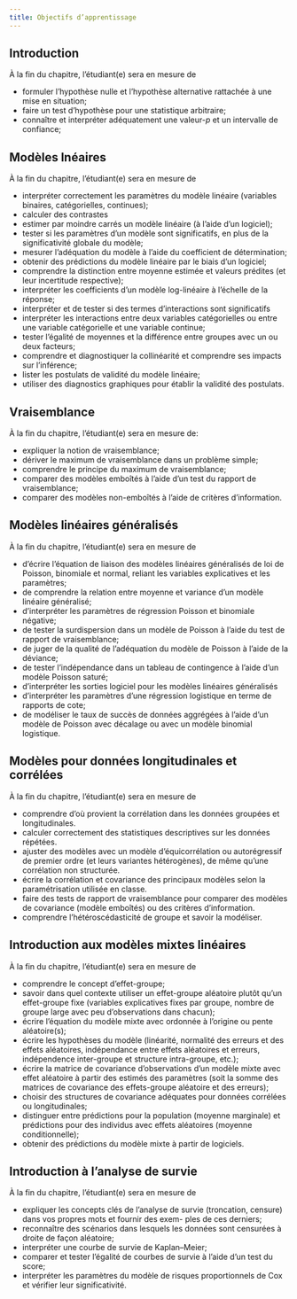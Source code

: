 ```yaml
---
title: Objectifs d’apprentissage
---
```


## Introduction

À la fin du chapitre, l’étudiant(e) sera en mesure de

- formuler l’hypothèse nulle et l’hypothèse alternative rattachée à une mise en situation;
- faire un test d’hypothèse pour une statistique arbitraire;
- connaître et interpréter adéquatement une valeur-$p$ et un intervalle de confiance;

## Modèles lnéaires

À la fin du chapitre, l’étudiant(e) sera en mesure de

- interpréter correctement les paramètres du modèle linéaire (variables binaires, catégorielles, continues);
- calculer des contrastes
- estimer par moindre carrés un modèle linéaire (à l’aide d’un logiciel);
- tester si les paramètres d’un modèle sont significatifs, en plus de la significativité globale du modèle;
- mesurer l’adéquation du modèle à l’aide du coefficient de détermination;
- obtenir des prédictions du modèle linéaire par le biais d’un logiciel;
- comprendre la distinction entre moyenne estimée et valeurs prédites (et leur incertitude respective);
- interpréter les coefficients d’un modèle log-linéaire à l’échelle de la réponse;
- interpréter et de tester si des termes d’interactions sont significatifs
- interpréter les interactions entre deux variables catégorielles ou entre une variable catégorielle et une variable continue;
- tester l’égalité de moyennes et la différence entre groupes avec un ou deux facteurs;
- comprendre et diagnostiquer la collinéarité et comprendre ses impacts sur l’inférence;
- lister les postulats de validité du modèle linéaire;
- utiliser des diagnostics graphiques pour établir la validité des postulats.


## Vraisemblance

À la fin du chapitre, l’étudiant(e) sera en mesure de:

- expliquer la notion de vraisemblance;
- dériver le maximum de vraisemblance dans un problème simple;
- comprendre le principe du maximum de vraisemblance;
- comparer des modèles emboîtés à l’aide d’un test du rapport de vraisemblance;
- comparer des modèles non-emboîtés à l’aide de critères d’information.


## Modèles linéaires généralisés

À la fin du chapitre, l’étudiant(e) sera en mesure de

- d’écrire l’équation de liaison des modèles linéaires généralisés de loi de Poisson, binomiale et normal, reliant les
variables explicatives et les paramètres;
- de comprendre la relation entre moyenne et variance d’un modèle linéaire généralisé;
- d’interpréter les paramètres de régression Poisson et binomiale négative;
- de tester la surdispersion dans un modèle de Poisson à l’aide du test de rapport de vraisemblance;
- de juger de la qualité de l’adéquation du modèle de Poisson à l’aide de la déviance;
- de tester l’indépendance dans un tableau de contingence à l’aide d’un modèle Poisson saturé;
- d’interpréter les sorties logiciel pour les modèles linéaires généralisés
- d’interpréter les paramètres d’une régression logistique en terme de rapports de cote;
- de modéliser le taux de succès de données aggrégées à l’aide d’un modèle de Poisson avec décalage ou avec un modèle binomial logistique.

## Modèles pour données longitudinales et corrélées

À la fin du chapitre, l’étudiant(e) sera en mesure de

- comprendre d’où provient la corrélation dans les données groupées et longitudinales.
- calculer correctement des statistiques descriptives sur les données répétées.
- ajuster des modèles avec un modèle d’équicorrélation ou autorégressif de premier ordre (et leurs variantes hétérogènes),
de même qu’une corrélation non structurée.
- écrire la corrélation et covariance des principaux modèles selon la paramétrisation utilisée en classe.
- faire des tests de rapport de vraisemblance pour comparer des modèles de covariance (modèle emboîtés) ou des
critères d’information.
- comprendre l’hétéroscédasticité de groupe et savoir la modéliser.

## Introduction aux modèles mixtes linéaires

À la fin du chapitre, l’étudiant(e) sera en mesure de

- comprendre le concept d’effet-groupe;
- savoir dans quel contexte utiliser un effet-groupe aléatoire plutôt qu’un effet-groupe fixe (variables explicatives
fixes par groupe, nombre de groupe large avec peu d’observations dans chacun);
- écrire l’équation du modèle mixte avec ordonnée à l’origine ou pente aléatoire(s);
- écrire les hypothèses du modèle (linéarité, normalité des erreurs et des effets aléatoires, indépendance entre effets
aléatoires et erreurs, indépendence inter-groupe et structure intra-groupe, etc.);
- écrire la matrice de covariance d’observations d’un modèle mixte avec effet aléatoire à partir des estimés des
paramètres (soit la somme des matrices de covariance des effets-groupe aléatoire et des erreurs);
- choisir des structures de covariance adéquates pour données corrélées ou longitudinales;
- distinguer entre prédictions pour la population (moyenne marginale) et prédictions pour des individus avec effets
aléatoires (moyenne conditionnelle);
- obtenir des prédictions du modèle mixte à partir de logiciels.

## Introduction à l’analyse de survie

À la fin du chapitre, l’étudiant(e) sera en mesure de

- expliquer les concepts clés de l’analyse de survie (troncation, censure) dans vos propres mots et fournir des exem-
ples de ces derniers;
- reconnaître des scénarios dans lesquels les données sont censurées à droite de façon aléatoire;
- interpréter une courbe de survie de Kaplan–Meier;
- comparer et tester l’égalité de courbes de survie à l’aide d’un test du score;
- interpréter les paramètres du modèle de risques proportionnels de Cox et vérifier leur significativité.
